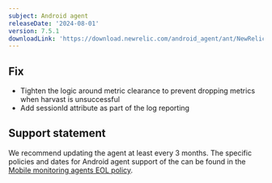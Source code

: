 ```yaml
---
subject: Android agent
releaseDate: '2024-08-01'
version: 7.5.1
downloadLink: 'https://download.newrelic.com/android_agent/ant/NewRelic_Android_Agent_7.5.1.zip'
---
```


## Fix

* Tighten the logic around metric clearance to prevent dropping metrics when harvast is unsuccessful
* Add sessionId attribute as part of the log reporting


## Support statement

We recommend updating the agent at least every 3 months. The specific policies and dates for Android agent support of the can be found in the [Mobile monitoring agents EOL policy](/docs/mobile-monitoring/new-relic-mobile/get-started/mobile-agents-eol-policy/#android-eol).
